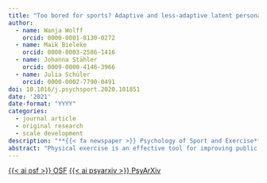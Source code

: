 ```yaml
---
title: "Too bored for sports? Adaptive and less-adaptive latent personality profiles for exercise behavior"
author:
  - name: Wanja Wolff
    orcid: 0000-0001-8130-0272
  - name: Maik Bieleke
    orcid: 0000-0003-2586-1416
  - name: Johanna Stähler
    orcid: 0009-0000-4146-3966
  - name: Julia Schüler
    orcid: 0000-0002-7790-0491
doi: 10.1016/j.psychsport.2020.101851
date: '2021'
date-format: "YYYY"
categories:
  - journal article
  - original research
  - scale development
description: "**{{< fa newspaper >}} Psychology of Sport and Exercise**"
abstract: "Physical exercise is an effective tool for improving public health, but the general population exercises too little. Drawing on recent theorizing on the combined role of boredom and self-control in guiding goal-directed behavior, we test the hypothesis that individual differences in boredom and self-control differentiate high from low exercisers. The role of boredom as a non-adaptive disposition is of particular interest, because research on boredom in sports is scarce. Here, we investigate the role of such individual differences in self-reported weekly exercise behavior (in minutes) in a sample of N = 507 participants (n = 200 female, Mage = 36.43 (±9.54)). We used the robust variant of Mahalanobis distance to detect and remove n = 51 multivariate outliers and then performed latent profile analysis to assess if boredom (boredom proneness; exercise-related boredom) and self-control (trait self-control; if-then planning) combine into identifiable latent profiles. In line with theoretical considerations, the Bayesian Information Criterion favored a solution with two latent profiles. One profile was characterized by higher-than-average exercise-related boredom and boredom proneness and lower-than-average self-control and if-then planning values. This pattern was reversed for the second profile. A one-sided Bayesian two-sample t-test supported the hypothesis that the first profile is associated with less exercise behavior than the second profile, BF = 16.93. Our results foster the notion of self-control and if-then planning as adaptive dispositions. More importantly, they point to an important role of boredom in the exercise setting: exercise-related boredom and getting easily bored in general are associated with less exercise activity. This is in line with recent theorizing on boredoms' and self-controls’ function in guiding goal-directed behavior."
---
```


<a class="btn btn-dark rounded-pill" href="https://osf.io/kuzgc/" role="button">{{< ai osf >}} OSF</a> <a class="btn btn-dark rounded-pill" href="https://psyarxiv.com/tjw89/" role="button">{{< ai psyarxiv >}} PsyArXiv</a>
